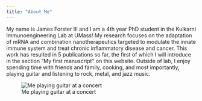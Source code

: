 ```yaml
---
title: "About Me"
---
```


My name is James Forster III and I am a 4th year PhD student in the Kulkarni Immunoengineering Lab at UMass! My research focuses on the adaptation of mRNA and combination nanotherapeutics targeted to modulate the innate immune system and treat chronic inflammatory disease and cancer. This work has resulted in 5 publications so far, the first of which I will introduce in the section "My first manuscript" on this website. Outside of lab, I enjoy spending time with friends and family, cooking, and most importantly, playing guitar and listening to rock, metal, and jazz music. 


![Me playing guitar at a concert](Guitar pic.JPG)

